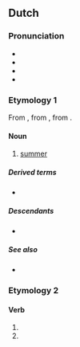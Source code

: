 ==Dutch==

===Pronunciation===
* {{IPA|nl|/ˈzoːmər/}}
* {{audio|nl|Nl-zomer.ogg|audio}}
* {{hyphenation|nl|zo|mer}}
* {{rhymes|nl|oːmər}}

===Etymology 1===
From {{inh|nl|dum|sōmer}}, from {{inh|nl|odt|*sumar}}, from {{inh|nl|gem-pro|*sumaraz}}.

====Noun====
{{nl-noun|m|-s|zomertje}}

# [[summer]]

=====Derived terms=====
* {{l|nl|zomers}}

=====Descendants=====
* {{desc|af|somer}}

=====See also=====
* {{list:seasons/nl}}

===Etymology 2===
{{nonlemma}}

====Verb====
{{head|nl|verb form}}

# {{nl-verb form of|p=1|n=sg|t=pres|m=ind|zomeren}}
# {{nl-verb form of|m=imp|zomeren}}